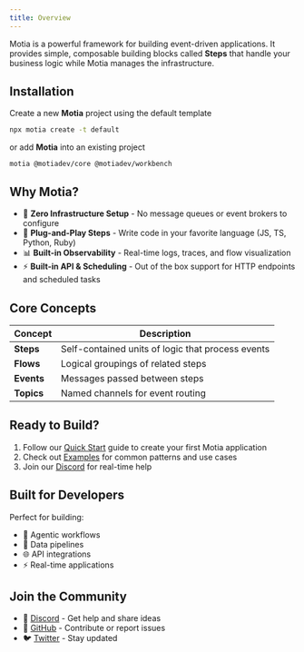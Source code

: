 ```yaml
---
title: Overview
---
```


Motia is a powerful framework for building event-driven applications. It provides simple, composable building blocks called **Steps** that handle your business logic while Motia manages the infrastructure.

## Installation

Create a new **Motia** project using the default template

```bash
npx motia create -t default
```

or add **Motia** into an existing project

```package-install
motia @motiadev/core @motiadev/workbench
```

## Why Motia?

- 🚀 **Zero Infrastructure Setup** - No message queues or event brokers to configure
- 🔌 **Plug-and-Play Steps** - Write code in your favorite language (JS, TS, Python, Ruby)
- 📊 **Built-in Observability** - Real-time logs, traces, and flow visualization
- ⚡ **Built-in API & Scheduling** - Out of the box support for HTTP endpoints and scheduled tasks

## Core Concepts

| Concept | Description |
|---------|-------------|
| **Steps** | Self-contained units of logic that process events |
| **Flows** | Logical groupings of related steps |
| **Events** | Messages passed between steps |
| **Topics** | Named channels for event routing |

## Ready to Build?

1. Follow our [Quick Start](/docs/quick-start) guide to create your first Motia application
2. Check out [Examples](/docs/examples) for common patterns and use cases
3. Join our [Discord](https://discord.gg/motia) for real-time help

## Built for Developers

Perfect for building:
- 🤖 Agentic workflows
- 🔄 Data pipelines
- 🌐 API integrations
- ⚡ Real-time applications

## Join the Community

- 💬 [Discord](https://discord.gg/motia) - Get help and share ideas
- 🐙 [GitHub](https://github.com/motiadev/motia) - Contribute or report issues
- 🐦 [Twitter](https://twitter.com/motiadev) - Stay updated

